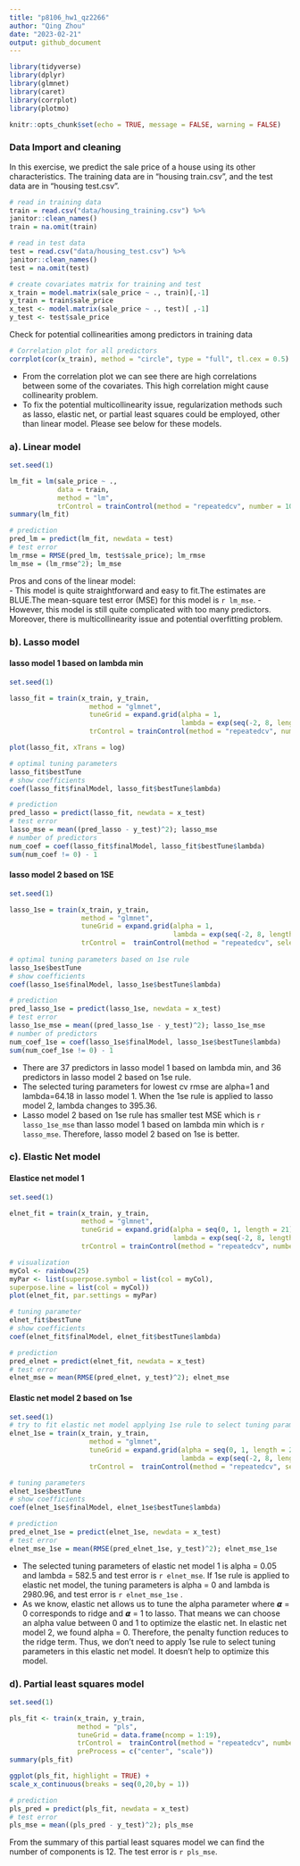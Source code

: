 ```yaml
---
title: "p8106_hw1_qz2266"
author: "Qing Zhou"
date: "2023-02-21"
output: github_document
---
```



```r
library(tidyverse)
library(dplyr) 
library(glmnet)
library(caret)
library(corrplot)
library(plotmo)

knitr::opts_chunk$set(echo = TRUE, message = FALSE, warning = FALSE)
```



### Data Import and cleaning

In this exercise, we predict the sale price of a house using its other characteristics. The training data are in “housing train.csv”, and the test data are in “housing test.csv”.
```r
# read in training data
train = read.csv("data/housing_training.csv") %>% 
janitor::clean_names()
train = na.omit(train)

# read in test data
test = read.csv("data/housing_test.csv") %>% 
janitor::clean_names()
test = na.omit(test)

# create covariates matrix for training and test
x_train = model.matrix(sale_price ~ ., train)[,-1]
y_train = train$sale_price
x_test <- model.matrix(sale_price ~ ., test)[ ,-1]
y_test <- test$sale_price
```


Check for potential collinearities among predictors in training data
```r
# Correlation plot for all predictors
corrplot(cor(x_train), method = "circle", type = "full", tl.cex = 0.5)
```
- From the correlation plot we can see there are high correlations between some of the covariates. This high correlation might cause collinearity problem. 
- To fix the potential multicollinearity issue, regularization methods such as lasso, elastic net, or partial least squares could be employed, other than linear model. Please see below for these models. 



### a). Linear model 
```r
set.seed(1)

lm_fit = lm(sale_price ~ ., 
            data = train,
            method = "lm",
            trControl = trainControl(method = "repeatedcv", number = 10, repeats = 5))
summary(lm_fit)

# prediction
pred_lm = predict(lm_fit, newdata = test)
# test error
lm_rmse = RMSE(pred_lm, test$sale_price); lm_rmse
lm_mse = (lm_rmse^2); lm_mse
```
Pros and cons of the linear model:  
- This model is quite straightforward and easy to fit.The estimates are BLUE.The mean-square test error (MSE) for this model is `r lm_mse`.
- However, this model is still quite complicated with too many predictors. Moreover, there is multicollinearity issue and potential overfitting problem. 



### b). Lasso model

#### lasso model 1 based on lambda min
```r
set.seed(1)

lasso_fit = train(x_train, y_train, 
                    method = "glmnet",
                    tuneGrid = expand.grid(alpha = 1,
                                           lambda = exp(seq(-2, 8, length = 100))),
                    trControl = trainControl(method = "repeatedcv", number = 10, repeats = 5))

plot(lasso_fit, xTrans = log)

# optimal tuning parameters
lasso_fit$bestTune
# show coefficients
coef(lasso_fit$finalModel, lasso_fit$bestTune$lambda)

# prediction
pred_lasso = predict(lasso_fit, newdata = x_test)
# test error
lasso_mse = mean((pred_lasso - y_test)^2); lasso_mse
# number of predictors
num_coef = coef(lasso_fit$finalModel, lasso_fit$bestTune$lambda) 
sum(num_coef != 0) - 1
```


#### lasso model 2 based on 1SE
```r
set.seed(1)

lasso_1se = train(x_train, y_train, 
                  method = "glmnet",
                  tuneGrid = expand.grid(alpha = 1,
                                         lambda = exp(seq(-2, 8, length = 100))),
                  trControl =  trainControl(method = "repeatedcv", selectionFunction = "oneSE", number = 10, repeats = 5))
                  
# optimal tuning parameters based on 1se rule
lasso_1se$bestTune
# show coefficients 
coef(lasso_1se$finalModel, lasso_1se$bestTune$lambda)
```

```r
# prediction
pred_lasso_1se = predict(lasso_1se, newdata = x_test)
# test error
lasso_1se_mse = mean((pred_lasso_1se - y_test)^2); lasso_1se_mse
# number of predictors
num_coef_1se = coef(lasso_1se$finalModel, lasso_1se$bestTune$lambda) 
sum(num_coef_1se != 0) - 1
```

- There are 37 predictors in lasso model 1 based on lambda min, and 36 predictors in lasso model 2 based on 1se rule.  
- The selected turing parameters for lowest cv rmse are alpha=1 and lambda=64.18 in lasso model 1. When the 1se rule is applied to lasso model 2, lambda changes to 395.36. 
- Lasso model 2 based on 1se rule has smaller test MSE which is `r lasso_1se_mse` than lasso model 1 based on lambda min which is `r lasso_mse`. Therefore, lasso model 2 based on 1se is better.



### c). Elastic Net model

#### Elastice net model 1
```r
set.seed(1)

elnet_fit = train(x_train, y_train, 
                  method = "glmnet",
                  tuneGrid = expand.grid(alpha = seq(0, 1, length = 21),
                                         lambda = exp(seq(-2, 8, length = 50))),
                  trControl = trainControl(method = "repeatedcv", number = 10, repeats = 5))

# visualization
myCol <- rainbow(25)
myPar <- list(superpose.symbol = list(col = myCol),
superpose.line = list(col = myCol))
plot(elnet_fit, par.settings = myPar)

# tuning parameter 
elnet_fit$bestTune
# show coefficients
coef(elnet_fit$finalModel, elnet_fit$bestTune$lambda)
```

```r
# prediction
pred_elnet = predict(elnet_fit, newdata = x_test)
# test error
elnet_mse = mean(RMSE(pred_elnet, y_test)^2); elnet_mse

```

#### Elastic net model 2 based on 1se
```r
set.seed(1)
# try to fit elastic net model applying 1se rule to select tuning parameters
elnet_1se = train(x_train, y_train, 
                    method = "glmnet",
                    tuneGrid = expand.grid(alpha = seq(0, 1, length = 21),
                                           lambda = exp(seq(-2, 8, length = 50))),
                    trControl =  trainControl(method = "repeatedcv", selectionFunction = "oneSE", number = 10, repeats = 5))

# tuning parameters
elnet_1se$bestTune
# show coefficients 
coef(elnet_1se$finalModel, elnet_1se$bestTune$lambda)

# prediction
pred_elnet_1se = predict(elnet_1se, newdata = x_test)
# test error
elnet_mse_1se = mean(RMSE(pred_elnet_1se, y_test)^2); elnet_mse_1se
```
- The selected tuning parameters of elastic net model 1 is alpha = 0.05 and lambda = 582.5 and test error is `r elnet_mse`.  If 1se rule is applied to elastic net model, the tuning parameters is alpha =  0 and lambda is 2980.96, and test error is `r elnet_mse_1se` . 
- As we know, elastic net allows us to tune the alpha parameter where 𝞪 = 0 corresponds to ridge and 𝞪 = 1 to lasso. That means we can choose an alpha value between 0 and 1 to optimize the elastic net. In elastic net model 2, we found alpha = 0. Therefore, the penalty function reduces to the ridge term. Thus, we don't need to apply 1se rule to select tuning parameters in this elastic net model. It doesn't help to optimize this model. 


### d). Partial least squares model

```r
set.seed(1)

pls_fit <- train(x_train, y_train,
                 method = "pls",
                 tuneGrid = data.frame(ncomp = 1:19),
                 trControl =  trainControl(method = "repeatedcv", number = 10, repeats = 5),
                 preProcess = c("center", "scale"))
summary(pls_fit)

ggplot(pls_fit, highlight = TRUE) +  
scale_x_continuous(breaks = seq(0,20,by = 1))

# prediction
pls_pred = predict(pls_fit, newdata = x_test)
# test error
pls_mse = mean((pls_pred - y_test)^2); pls_mse
```
From the summary of this partial least squares model we can find the number of components is 12. The test error is `r pls_mse`.




